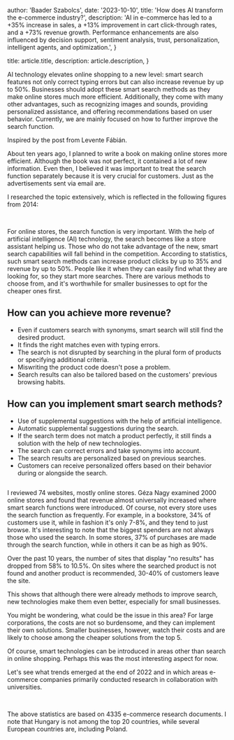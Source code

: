 


  author: 'Baader Szabolcs',
  date: '2023-10-10',
  title: 'How does AI transform the e-commerce industry?',
  description:
    'AI in e-commerce has led to a +35% increase in sales, a +13% improvement in cart click-through rates, and a +73% revenue growth. Performance enhancements are also influenced by decision support, sentiment analysis, trust, personalization, intelligent agents, and optimization.',
}

  title: article.title,
  description: article.description,
}


AI technology elevates online shopping to a new level: smart search features not only correct typing errors but can also increase revenue by up to 50%. Businesses should adopt these smart search methods as they make online stores much more efficient. Additionally, they come with many other advantages, such as recognizing images and sounds, providing personalized assistance, and offering recommendations based on user behavior. Currently, we are mainly focused on how to further improve the search function.

Inspired by the post from Levente Fábián.

About ten years ago, I planned to write a book on making online stores more efficient. Although the book was not perfect, it contained a lot of new information. Even then, I believed it was important to treat the search function separately because it is very crucial for customers. Just as the advertisements sent via email are.

I researched the topic extensively, which is reflected in the following figures from 2014:

<Image src={ecommerce74} alt="" />
<Image src={searchbehaviour} alt="" />

For online stores, the search function is very important. With the help of artificial intelligence (AI) technology, the search becomes like a store assistant helping us. Those who do not take advantage of the new, smart search capabilities will fall behind in the competition. According to statistics, such smart search methods can increase product clicks by up to 35% and revenue by up to 50%. People like it when they can easily find what they are looking for, so they start more searches. There are various methods to choose from, and it's worthwhile for smaller businesses to opt for the cheaper ones first.

## How can you achieve more revenue? 

- Even if customers search with synonyms, smart search will still find the desired product.
- It finds the right matches even with typing errors.
- The search is not disrupted by searching in the plural form of products or specifying additional criteria.
- Miswriting the product code doesn't pose a problem.
- Search results can also be tailored based on the customers' previous browsing habits.

## How can you implement smart search methods?

- Use of supplemental suggestions with the help of artificial intelligence.
- Automatic supplemental suggestions during the search.
- If the search term does not match a product perfectly, it still finds a solution with the help of new technologies.
- The search can correct errors and take synonyms into account.
- The search results are personalized based on previous searches.
- Customers can receive personalized offers based on their behavior during or alongside the search.


<Image src={browsing} alt=""/>


I reviewed 74 websites, mostly online stores. Géza Nagy examined 2000 online stores and found that revenue almost universally increased where smart search functions were introduced. Of course, not every store uses the search function as frequently. For example, in a bookstore, 34% of customers use it, while in fashion it's only 7-8%, and they tend to just browse. It's interesting to note that the biggest spenders are not always those who used the search. In some stores, 37% of purchases are made through the search function, while in others it can be as high as 90%.

Over the past 10 years, the number of sites that display "no results" has dropped from 58% to 10.5%. On sites where the searched product is not found and another product is recommended, 30-40% of customers leave the site.

This shows that although there were already methods to improve search, new technologies make them even better, especially for small businesses.

You might be wondering, what could be the issue in this area? For large corporations, the costs are not so burdensome, and they can implement their own solutions. Smaller businesses, however, watch their costs and are likely to choose among the cheaper solutions from the top 5.

Of course, smart technologies can be introduced in areas other than search in online shopping. Perhaps this was the most interesting aspect for now.

Let's see what trends emerged at the end of 2022 and in which areas e-commerce companies primarily conducted research in collaboration with universities.


<Image src={aiecommerce} alt=""/>
<Image src={aiecommerce2} alt=""/>


The above statistics are based on 4335 e-commerce research documents. I note that Hungary is not among the top 20 countries, while several European countries are, including Poland.

